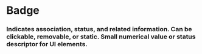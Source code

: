 
<Meta title="Application Guidelines|Typography" component={Text} />

# Badge

### Indicates association, status, and related information. Can be clickable, removable, or static. Small numerical value or status descriptor for UI elements.

<Preview withToolbar>
  <Story name="Standard">
    <Grid columns="1">
     <Title size="6x" text="6x Title"/>
     <Title size="5x" text="5x Title"/>
     <Title size="4x" text="4x Title"/>
     <Title size="3x" text="3x Title"/>
     <Title size="2x" text="2x Title"/>
     <Title size="1x" text="1x Title"/>
     <Text size="4x" text="4x Text"/>
     <Text size="3x" text="3x Text"/>
     <Text size="2x" text="2x Text"/>
     <Text size="1x" text="1x Text"/>
     <Label size="4x" text="Label"/>
     <Label size="3x" text="Label"/>
     <Label size="2x" text="Label"/>
     <Label size="1x" text="Label"/>
     <Link text="this is a link"/>
    </Grid>
  </Story>
</Preview>


## Props

<Props of={Text} />
